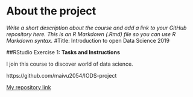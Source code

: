 
# About the project

*Write a short description about the course and add a link to your GitHub repository here. This is an R Markdown (.Rmd) file so you can use R Markdown syntax.*
#Title: Introduction to open Data Science 2019 

##RStudio Exercise 1: **Tasks and Instructions**

I join this course to discover world of data science.

https://github.com/maivu2054/IODS-project

[My repository link](https://maivu2054.github.io/IODS-project/)